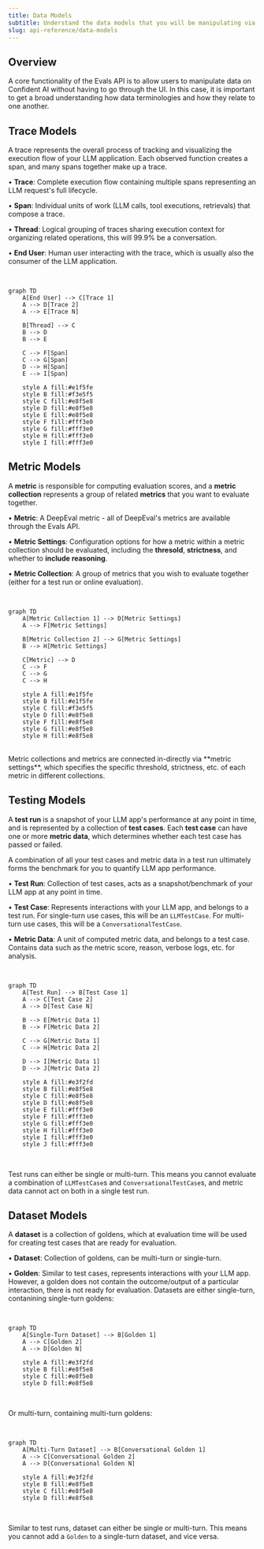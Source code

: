 ```yaml
---
title: Data Models
subtitle: Understand the data models that you will be manipulating via the Evals API
slug: api-reference/data-models
---
```


## Overview

A core functionality of the Evals API is to allow users to manipulate data on Confident AI without having to go through the UI. In this case, it is important to get a broad understanding how data terminologies and how they relate to one another.

## Trace Models

A trace represents the overall process of tracking and visualizing the execution flow of your LLM application. Each observed function creates a span, and many spans together make up a trace.

• **Trace**: Complete execution flow containing multiple spans representing an LLM request's full lifecycle.

• **Span**: Individual units of work (LLM calls, tool executions, retrievals) that compose a trace.

• **Thread**: Logical grouping of traces sharing execution context for organizing related operations, this will 99.9% be a conversation.

• **End User**: Human user interacting with the trace, which is usually also the consumer of the LLM application.

<br />

```mermaid
graph TD
    A[End User] --> C[Trace 1]
    A --> D[Trace 2]
    A --> E[Trace N]

    B[Thread] --> C
    B --> D
    B --> E

    C --> F[Span]
    C --> G[Span]
    D --> H[Span]
    E --> I[Span]

    style A fill:#e1f5fe
    style B fill:#f3e5f5
    style C fill:#e8f5e8
    style D fill:#e8f5e8
    style E fill:#e8f5e8
    style F fill:#fff3e0
    style G fill:#fff3e0
    style H fill:#fff3e0
    style I fill:#fff3e0
```

## Metric Models

A **metric** is responsible for computing evaluation scores, and a **metric collection** represents a group of related **metrics** that you want to evaluate together.

• **Metric**: A DeepEval metric - all of DeepEval's metrics are available through the Evals API.

• **Metric Settings**: Configuration options for how a metric within a metric collection should be evaluated, including the **thresold**, **strictness**, and whether to **include reasoning**.

• **Metric Collection**: A group of metrics that you wish to evaluate together (either for a test run or online evaluation).

<br />

```mermaid
graph TD
    A[Metric Collection 1] --> D[Metric Settings]
    A --> F[Metric Settings]

    B[Metric Collection 2] --> G[Metric Settings]
    B --> H[Metric Settings]

    C[Metric] --> D
    C --> F
    C --> G
    C --> H

    style A fill:#e1f5fe
    style B fill:#e1f5fe
    style C fill:#f3e5f5
    style D fill:#e8f5e8
    style F fill:#e8f5e8
    style G fill:#e8f5e8
    style H fill:#e8f5e8
```

<br />

<Note>
  Metric collections and metrics are connected in-directly via **metric
  settings**, which specifies the specific threshold, strictness, etc. of each
  metric in different collections.
</Note>

## Testing Models

A **test run** is a snapshot of your LLM app's performance at any point in time, and is represented by a collection of **test cases**. Each **test case** can have one or more **metric data**, which determines whether each test case has passed or failed.

<Tip>
  A combination of all your test cases and metric data in a test run ultimately
  forms the benchmark for you to quantify LLM app performance.
</Tip>

• **Test Run**: Collection of test cases, acts as a snapshot/benchmark of your LLM app at any point in time.

• **Test Case**: Represents interactions with your LLM app, and belongs to a test run. For single-turn use cases, this will be an `LLMTestCase`. For multi-turn use cases, this will be a `ConversationalTestCase`.

• **Metric Data**: A unit of computed metric data, and belongs to a test case. Contains data such as the metric score, reason, verbose logs, etc. for analysis.

<br />

```mermaid
graph TD
    A[Test Run] --> B[Test Case 1]
    A --> C[Test Case 2]
    A --> D[Test Case N]

    B --> E[Metric Data 1]
    B --> F[Metric Data 2]

    C --> G[Metric Data 1]
    C --> H[Metric Data 2]

    D --> I[Metric Data 1]
    D --> J[Metric Data 2]

    style A fill:#e3f2fd
    style B fill:#e8f5e8
    style C fill:#e8f5e8
    style D fill:#e8f5e8
    style E fill:#fff3e0
    style F fill:#fff3e0
    style G fill:#fff3e0
    style H fill:#fff3e0
    style I fill:#fff3e0
    style J fill:#fff3e0
```

<br />

Test runs can either be single or multi-turn. This means you cannot evaluate a combination of `LLMTestCase`s and `ConversationalTestCase`s, and metric data cannot act on both in a single test run.

## Dataset Models

A **dataset** is a collection of goldens, which at evaluation time will be used for creating test cases that are ready for evaluation.

• **Dataset**: Collection of goldens, can be multi-turn or single-turn.

• **Golden**: Similar to test cases, represents interactions with your LLM app. However, a golden does not contain the outcome/output of a particular interaction, there is not ready for evaluation. Datasets are either single-turn, contanining single-turn goldens:

<br />

```mermaid
graph TD
    A[Single-Turn Dataset] --> B[Golden 1]
    A --> C[Golden 2]
    A --> D[Golden N]

    style A fill:#e3f2fd
    style B fill:#e8f5e8
    style C fill:#e8f5e8
    style D fill:#e8f5e8
```

<br />

Or multi-turn, containing multi-turn goldens:

<br />

```mermaid
graph TD
    A[Multi-Turn Dataset] --> B[Conversational Golden 1]
    A --> C[Conversational Golden 2]
    A --> D[Conversational Golden N]

    style A fill:#e3f2fd
    style B fill:#e8f5e8
    style C fill:#e8f5e8
    style D fill:#e8f5e8
```

<br />

Similar to test runs, dataset can either be single or multi-turn. This means you cannot add a `Golden` to a single-turn dataset, and vice versa.
